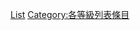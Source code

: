 {{Emptycat}}
{{Articles by Quality|topic=列表|project=列表|format=toc}}

[[Category:分類级条目|List]]
[[Category:各等級列表條目‎|Category:各等級列表條目‎]]
